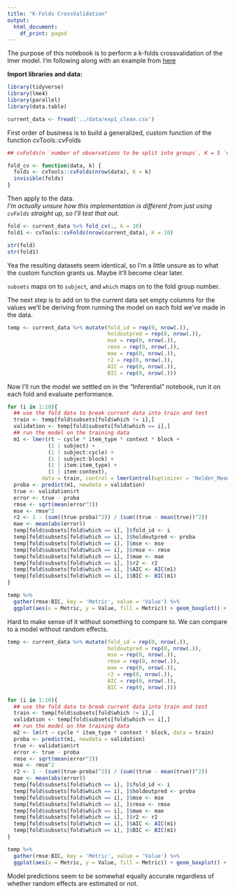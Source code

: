 ```yaml
---
title: "K-Folds CrossValidation"
output:
  html_document:
    df_print: paged
---
```


The purpose of this notebook is to perform a k-folds crossvalidation of the lmer model. I'm following along with an example from [here](https://rpubs.com/ledongnhatnam/241926)

**Import libraries and data:**

```r
library(tidyverse)
library(lme4)
library(parallel)
library(data.table)
```

```r
current_data <- fread('../data/exp1_clean.csv')
```

First order of business is to build a generalized, custom function of the function cvTools::cvFolds

```r
## cvFolds(n `number of observations to be split into groups`, K = 5 `number of groups into which observations should be split`, R = 1 `number of replications`)

fold_cv <- function(data, k) {
  folds <- cvTools::cvFolds(nrow(data), K = k)
  invisible(folds)
}
```

Then apply to the data.  
*I'm actually unsure how this implementation is different from just using `cvFolds` straight up, so I'll test that out.*

```r
fold <- current_data %>% fold_cv(., k = 10)
fold1 <- cvTools::cvFolds(nrow(current_data), K = 10)

str(fold)
str(fold1)
```

Yea the resulting datasets seem identical, so I'm a little unsure as to what the custom function grants us. Maybe it'll become clear later. 

`subsets` maps on to `subject`, and `which` maps on to the fold group number.  

The next step is to add on to the current data set empty columns for the values we'll be deriving from running the model on each fold we've made in the data.

```r
temp <- current_data %>% mutate(fold_id = rep(0, nrow(.)),
                                holdoutpred = rep(0, nrow(.)),
                                mse = rep(0, nrow(.)),
                                rmse = rep(0, nrow(.)),
                                mae = rep(0, nrow(.)),
                                r2 = rep(0, nrow(.)),
                                AIC = rep(0, nrow(.)),
                                BIC = rep(0, nrow(.)))
```

Now I'll run the model we settled on in the "Inferential" notebook, run it on each fold and evaluate performance.

```r
for (i in 1:10){
  ## use the fold data to break current data into train and test
  train <- temp[fold$subsets[fold$which != i],]
  validation <- temp[fold$subsets[fold$which == i],]
  ## run the model on the training data
  m1 <- lmer(rt ~ cycle * item_type * context * block + 
             (1 | subject) + 
             (1 | subject:cycle) + 
             (1 | subject:block) + 
             (1 | item:item_type) + 
             (1 | item:context),
           data = train, control = lmerControl(optimizer = 'Nelder_Mead', optCtrl = list(maxfun = 100000)))
  proba <- predict(m1, newdata = validation)
  true <- validation$rt
  error <- true - proba
  rmse <- sqrt(mean(error^2))
  mse <- rmse^2
  r2 <- 1 - (sum((true-proba)^2)) / (sum((true - mean(true))^2))
  mae <- mean(abs(error))
  temp[fold$subsets[fold$which == i], ]$fold_id <- i
  temp[fold$subsets[fold$which == i], ]$holdoutpred <- proba
  temp[fold$subsets[fold$which == i], ]$mse <- mse
  temp[fold$subsets[fold$which == i], ]$rmse <- rmse
  temp[fold$subsets[fold$which == i], ]$mae <- mae
  temp[fold$subsets[fold$which == i], ]$r2 <- r2
  temp[fold$subsets[fold$which == i], ]$AIC <- AIC(m1)
  temp[fold$subsets[fold$which == i], ]$BIC <- BIC(m1)
}
```


```r
temp %>% 
  gather(rmse:BIC, key = 'Metric', value = 'Value') %>% 
  ggplot(aes(x = Metric, y = Value, fill = Metric)) + geom_boxplot() + coord_flip() + facet_wrap(~Metric, ncol = 1, scales = 'free') + theme_bw()
```

Hard to make sense of it without something to compare to. We can compare to a model without random effects.

```r
temp <- current_data %>% mutate(fold_id = rep(0, nrow(.)),
                                holdoutpred = rep(0, nrow(.)),
                                mse = rep(0, nrow(.)),
                                rmse = rep(0, nrow(.)),
                                mae = rep(0, nrow(.)),
                                r2 = rep(0, nrow(.)),
                                AIC = rep(0, nrow(.)),
                                BIC = rep(0, nrow(.)))
```

```r
for (i in 1:10){
  ## use the fold data to break current data into train and test
  train <- temp[fold$subsets[fold$which != i],]
  validation <- temp[fold$subsets[fold$which == i],]
  ## run the model on the training data
  m2 <- lm(rt ~ cycle * item_type * context * block, data = train)
  proba <- predict(m1, newdata = validation)
  true <- validation$rt
  error <- true - proba
  rmse <- sqrt(mean(error^2))
  mse <- rmse^2
  r2 <- 1 - (sum((true-proba)^2)) / (sum((true - mean(true))^2))
  mae <- mean(abs(error))
  temp[fold$subsets[fold$which == i], ]$fold_id <- i
  temp[fold$subsets[fold$which == i], ]$holdoutpred <- proba
  temp[fold$subsets[fold$which == i], ]$mse <- mse
  temp[fold$subsets[fold$which == i], ]$rmse <- rmse
  temp[fold$subsets[fold$which == i], ]$mae <- mae
  temp[fold$subsets[fold$which == i], ]$r2 <- r2
  temp[fold$subsets[fold$which == i], ]$AIC <- AIC(m1)
  temp[fold$subsets[fold$which == i], ]$BIC <- BIC(m1)
}
```

```r
temp %>% 
  gather(rmse:BIC, key = 'Metric', value = 'Value') %>% 
  ggplot(aes(x = Metric, y = Value, fill = Metric)) + geom_boxplot() + coord_flip() + facet_wrap(~Metric, ncol = 1, scales = 'free') + theme_bw()
```


Model predictions seem to be somewhat equally accurate regardless of whether random effects are estimated or not.







